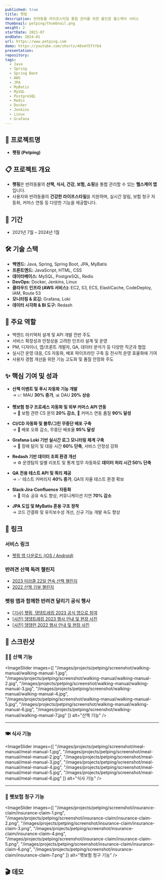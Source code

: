 ```yaml
---
published: true
title: 펫핑
description: 반려동물 라이프스타일 통합 관리를 위한 올인원 헬스케어 서비스
thumbnail: petping/thumbnail.png
weight: 2
startDate: 2021-07
endDate: 2024-01
url: https://www.petping.com
demo: https://youtube.com/shorts/40smY5TtYb4
presentation: 
repository: 
tags:
  - Java
  - Spring
  - Spring Boot
  - AWS
  - JPA
  - MyBatis
  - MySQL
  - PostgreSQL
  - Redis
  - Docker
  - Jenkins
  - Linux
  - Grafana
---
```


## 📌 프로젝트명
- **펫핑 (Petping)**

## 📋 프로젝트 개요
- **펫핑**은 반려동물의 **산책, 식사, 건강, 보험, 쇼핑**을 통합 관리할 수 있는 **헬스케어 앱**입니다.  
- 사용자와 반려동물의 **건강한 라이프스타일**을 지원하며, 실시간 알림, 보험 청구 자동화, 커머스 연동 등 다양한 기능을 제공합니다.


## 📅 기간
- 2021년 7월 – 2024년 1월

## 🛠 기술 스택
- **백엔드:** Java, Spring, Spring Boot, JPA, MyBatis
- **프론트엔드:** JavaScript, HTML, CSS
- **데이터베이스:** MySQL, PostgreSQL, Redis
- **DevOps:** Docker, Jenkins, Linux
- **클라우드 인프라 (AWS 서비스):** EC2, S3, ECS, ElastiCache, CodeDeploy, IAM, Route 53
- **모니터링 & 로깅:** Grafana, Loki
- **데이터 시각화 & BI 도구:** Redash

## 👤 주요 역할
- 백엔드 아키텍처 설계 및 API 개발 전반 주도  
- 서비스 확장성과 안정성을 고려한 인프라 설계 및 운영  
- PM, 디자이너, 앱/프론트 개발자, QA, 데이터 분석가 등 다양한 직군과 협업  
- 실시간 운영 대응, CS 자동화, 배포 파이프라인 구축 등 전사적 운영 효율화에 기여  
- 사용자 경험 개선을 위한 기능 고도화 및 품질 안정화 주도

## ✨ 핵심 기여 및 성과  

- **산책 이벤트 및 푸시 자동화 기능 개발**  
  → 📈 MAU **30% 증가**, 📊 DAU **20% 상승**

- **펫보험 청구 프로세스 자동화 및 외부 커머스 API 연동**  
  → 💬 보험 관련 CS 문의 **20% 감소**, 🤝 커머스 연동 품질 **90% 달성**

- **CI/CD 자동화 및 블루/그린 무중단 배포 구축**  
  → 🚀 배포 오류 감소, 무중단 배포율 **95% 달성**

- **Grafana·Loki 기반 실시간 로그 모니터링 체계 구축**  
  → 🔎 장애 탐지 및 대응 시간 **60% 단축**, 서비스 안정성 강화

- **Redash 기반 데이터 조회 환경 개선**  
  → ⚙️ 운영팀의 일별 리포트 및 통계 업무 자동화로 **데이터 처리 시간 50% 단축**

- **QA 전용 테스트 API 및 쿼리 제공**  
  → ✅ 테스트 커버리지 **40% 증가**, QA의 자율 테스트 환경 확보

- **Slack·Jira·Confluence 자동화**  
  → 🔔 이슈 공유 속도 향상, 커뮤니케이션 지연 **70% 감소**

- **JPA 도입 및 MyBatis 혼용 구조 정착**  
  → 코드 간결화 및 유지보수성 개선, 신규 기능 개발 속도 향상

## 🔗 링크
### 서비스 링크
- <a href="https://www.petping.com" target="_blank">펫핑 앱 다운로드 (iOS / Android)</a> 

### 반려견 산책 독려 챌린지
- <a href="https://service.petping.com/site/miracle2023" target="_blank">2023 미라클 22일 연속 산책 챌린지</a>
- <a href="https://service.petping.com/site/dognation2022" target="_blank">2022 산책 기부 챌린지</a>

### 펫핑 앱과 함께한 반려견 달리기 공식 행사
- <a href="http://www.koreadognews.co.kr/news/view.php?no=6501" target="_blank">[기사] 펫핑, 댕댕트레킹 2023 공식 앱으로 참여</a>
- <a href="https://www.1986.co.kr/230519-21" target="_blank">[사진] 댕댕트레킹 2023 행사 안내 및 현장 사진</a>
- <a href="https://www.1986.co.kr/220924" target="_blank">[사진] 댕댕런 2022 행사 안내 및 현장 사진</a>

## 📸 스크린샷

### 🚶‍♂️ 산책 기능
<ImageSlider
  images={[
    "/images/projects/petping/screenshot/walking-manual/walking-manual-1.jpg",
    "/images/projects/petping/screenshot/walking-manual/walking-manual-2.jpg",
    "/images/projects/petping/screenshot/walking-manual/walking-manual-3.jpg",
    "/images/projects/petping/screenshot/walking-manual/walking-manual-4.jpg",
    "/images/projects/petping/screenshot/walking-manual/walking-manual-5.jpg",
    "/images/projects/petping/screenshot/walking-manual/walking-manual-6.jpg",
    "/images/projects/petping/screenshot/walking-manual/walking-manual-7.jpg"
  ]}
  alt="산책 기능"
/>

---

### 🍽️ 식사 기능
<ImageSlider
  images={[
    "/images/projects/petping/screenshot/meal-manual/meal-manual-1.jpg",
    "/images/projects/petping/screenshot/meal-manual/meal-manual-2.jpg",
    "/images/projects/petping/screenshot/meal-manual/meal-manual-3.jpg",
    "/images/projects/petping/screenshot/meal-manual/meal-manual-4.jpg",
    "/images/projects/petping/screenshot/meal-manual/meal-manual-5.jpg",
    "/images/projects/petping/screenshot/meal-manual/meal-manual-6.jpg"
  ]}
  alt="식사 기능"
/>

---

### 🐾 펫보험 청구 기능
<ImageSlider
  images={[
    "/images/projects/petping/screenshot/insurance-claim/insurance-claim-1.png",
    "/images/projects/petping/screenshot/insurance-claim/insurance-claim-2.png",
    "/images/projects/petping/screenshot/insurance-claim/insurance-claim-3.png",
    "/images/projects/petping/screenshot/insurance-claim/insurance-claim-4.png",
    "/images/projects/petping/screenshot/insurance-claim/insurance-claim-5.png",
    "/images/projects/petping/screenshot/insurance-claim/insurance-claim-6.png",
    "/images/projects/petping/screenshot/insurance-claim/insurance-claim-7.png"
  ]}
  alt="펫보험 청구 기능"
/>

## 🎬 데모
<YoutubeEmbed videoId="40smY5TtYb4" />